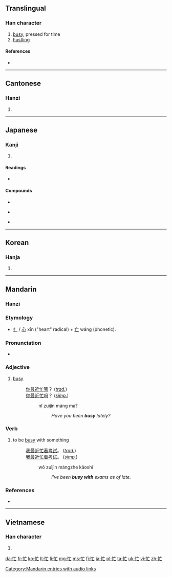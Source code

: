 {{also|忘}}
==Translingual==
{{stroke order|strokes=6}}

===Han character===
{{Han char|rn=61|rad=心|as=03|sn=6|four=9001<sub>0</sub>|canj=心卜女 (PYV)|ids=⿰[[忄]][[亡]]}}

# [[busy]], pressed for time
# [[hustling]]

====References====
* {{Han ref|kx=0377.010|dkj=10334|dj=0703.100|hdz=42272.160|uh=5FD9|ud=24537|bh=A6A3|bd=42659}}

----

==Cantonese==

===Hanzi===
{{yue-hanzi|jyut=|y=mong4}}

# {{defn|lang=yue|sort=心03}}

----

==Japanese==

===Kanji===
{{ja-kanji|grade=c|rs=心03}}

# {{defn|lang=ja|sort=心03}}

====Readings====
* {{ja-readings|on=[[ぼう]] (bō), [[もう]] (mō)|kun=[[いそがしい]] (isogashii)}}

====Compounds====
{{top3}}
*{{l|ja|sc=Jpan|多忙|tr=たぼう, tabō}}
{{mid3}}
*{{l|ja|sc=Jpan|忙殺|tr=ぼうさつ, bōsatsu}}
{{mid3}}
*{{l|ja|sc=Jpan|忙中閑|tr=ぼうちゅうかん, bōchūkan}}
{{bottom}}

----

==Korean==

===Hanja===
{{ko-hanja|hangeul=망|eumhun=|rv=mang|mr=mang|y=mang}}

# {{defn|lang=ko|sort=心03}}

----

==Mandarin==
{{zh-hanzi|[[忙]]}}

===Hanzi===
{{cmn-hanzi|pin=[[máng]] ([[mang2]])|wg=mang<sup>2</sup>}}

===Etymology===
* [[忄]] / [[心]] xīn ("heart" radical) + [[亡]] wáng (phonetic).

===Pronunciation===
* {{audio|zh-máng.ogg|audio}}

===Adjective===
{{cmn-adj|ts|pin=máng|pint=mang2|rs=心03}}

# [[busy]]
#: [[你]][[最近]][[忙]][[嗎]]？ (''[[Traditional Chinese|trad.]]'')
#: [[你]][[最近]][[忙]][[吗]]？ (''[[Simplified Chinese|simp.]]'')
#:: nǐ zuìjìn máng ma?
#::: ''Have you been '''busy''' lately?''

===Verb===
{{cmn-verb|ts|pin=máng|pint=mang2|rs=心03}}

# to be [[busy]] with something
#: [[我]][[最近]][[忙]][[著]][[考試]]。 (''[[Traditional Chinese|trad.]]'')
#: [[我]][[最近]][[忙]][[着]][[考试]]。 (''[[Simplified Chinese|simp.]]'')
#:: wǒ zuìjìn mángzhe kǎoshì
#::: ''I've been '''busy with''' exams as of late.''

===References===
* {{reference-book | last = Li | first = Jiequn | coauthors = Jieming Li, Yong'an Gao, Junying Ma, Jian Leng, C.L. Shannon, Pingchao Gu, Andrew Gluckman | year = 2007 | edition = Latest | title = Popular Chinese Expressions (流行汉语) | language = English/Mandarin | publisher = Sinolingua | location = Beijing| id = ISBN 978-7-80200-100-8}}

[[Category:Mandarin entries with audio links]]

----

==Vietnamese==

===Han character===
{{vi-hantu|[[mang]], [[màng]], [[mường]]|rs=心03}}

# {{defn|lang=vi|sort=心03}}

[[da:忙]]
[[fr:忙]]
[[ko:忙]]
[[lt:忙]]
[[li:忙]]
[[mg:忙]]
[[ms:忙]]
[[fj:忙]]
[[ja:忙]]
[[pl:忙]]
[[ta:忙]]
[[uk:忙]]
[[vi:忙]]
[[zh:忙]]